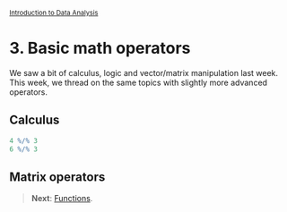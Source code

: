 <style>@import url(style.css);</style>
<small>[Introduction to Data Analysis](index.html)</small>

# 3. Basic math operators

We saw a bit of calculus, logic and vector/matrix manipulation last week. This week, we thread on the same topics with slightly more advanced operators.

## Calculus

```r
4 %/% 3
6 %/% 3
```

## Matrix operators


> __Next__: [Functions](31_functions.html).
